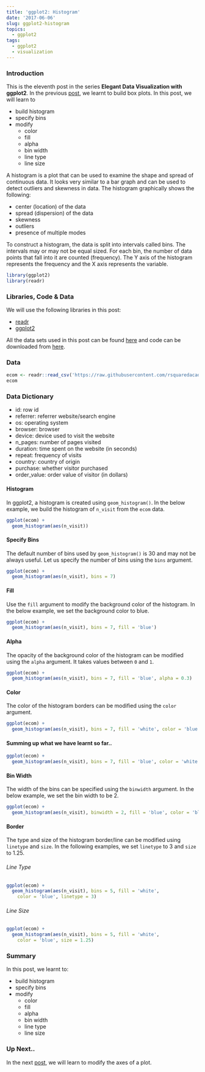 ```yaml
---
title: 'ggplot2: Histogram'
date: '2017-06-06'
slug: ggplot2-histogram
topics:
  - ggplot2
tags:
  - ggplot2
  - visualization
---
```


### Introduction

This is the eleventh post in the series **Elegant Data Visualization with ggplot2**. In the previous [post](https://blog.aravindhebbali.com/), we learnt to build box plots. In this post, we will learn to

- build histogram
- specify bins
- modify 
    - color
    - fill
    - alpha
    - bin width
    - line type
    - line size

A histogram is a plot that can be used to examine the shape and spread of  continuous data. It looks very similar to a bar graph and can be used to detect outliers and skewness in data. The histogram graphically shows the following:

- center (location) of the data
- spread (dispersion) of the data
- skewness
- outliers
- presence of multiple modes

To construct a histogram, the data is split into intervals called bins. The intervals may or may not be equal sized. For each bin, the number of data points that fall into it are counted (frequency). The Y axis of the histogram represents the frequency and the X axis represents the variable. 


```r
library(ggplot2)
library(readr)
```

### Libraries, Code & Data

We will use the following libraries in this post:

- [readr](https://readr.tidyverse.org/)
- [ggplot2](https://ggplot2.tidyverse.org/)

All the data sets used in this post can be found [here](https://github.com/rsquaredacademy/datasets) and code can be downloaded from [here](https://gist.github.com/rsquaredacademy/674bc30cc1539d735bdc4e6210982d1d).

### Data 

```r
ecom <- readr::read_csv('https://raw.githubusercontent.com/rsquaredacademy/datasets/master/web.csv')
ecom
```

### Data Dictionary

- id: row id
- referrer: referrer website/search engine
- os: operating system
- browser: browser
- device: device used to visit the website
- n_pages: number of pages visited
- duration: time spent on the website (in seconds)
- repeat: frequency of visits
- country: country of origin
- purchase: whether visitor purchased
- order_value: order value of visitor (in dollars)

#### Histogram

In ggplot2, a histogram is created using `geom_histogram()`. In the below example, 
we build the histogram of `n_visit` from the `ecom` data. 

```r
ggplot(ecom) +
  geom_histogram(aes(n_visit))
```

#### Specify Bins

The default number of bins used by `geom_histogram()` is 30 and may not be always useful.
Let us specify the number of bins using the `bins` argument.

```r
ggplot(ecom) +
  geom_histogram(aes(n_visit), bins = 7)
```

#### Fill

Use the `fill` argument to modify the background color of the histogram. In the below
example, we set the background color to blue.

```r
ggplot(ecom) +
  geom_histogram(aes(n_visit), bins = 7, fill = 'blue')
```

#### Alpha

The opacity of the background color of the histogram can be modified 
using the `alpha` argument. It takes values between `0` and `1`.

```r
ggplot(ecom) +
  geom_histogram(aes(n_visit), bins = 7, fill = 'blue', alpha = 0.3)
```

#### Color

The color of the histogram borders can be modified using the `color` argument.

```r
ggplot(ecom) +
  geom_histogram(aes(n_visit), bins = 7, fill = 'white', color = 'blue')
```

#### Summing up what we have learnt so far..

```r
ggplot(ecom) +
  geom_histogram(aes(n_visit), bins = 7, fill = 'blue', color = 'white')
```

#### Bin Width

The width of the bins can be specified using the `binwidth` argument. In the 
below example, we set the bin width to be 2.

```r
ggplot(ecom) +
  geom_histogram(aes(n_visit), binwidth = 2, fill = 'blue', color = 'black')
```

#### Border 

The type and size of the histogram border/line can be modified using
`linetype` and `size`.  In the following examples, we set `linetype` 
to 3 and `size` to 1.25.

###### Line Type

```r
ggplot(ecom) +
  geom_histogram(aes(n_visit), bins = 5, fill = 'white', 
    color = 'blue', linetype = 3)
```

###### Line Size

```r
ggplot(ecom) +
  geom_histogram(aes(n_visit), bins = 5, fill = 'white', 
    color = 'blue', size = 1.25)
```

### Summary

In this post, we learnt to:

- build histogram
- specify bins
- modify 
    - color
    - fill
    - alpha
    - bin width
    - line type
    - line size

### Up Next..

In the next [post](https://blog.aravindhebbali.com/), we will learn to modify the axes of a plot.


